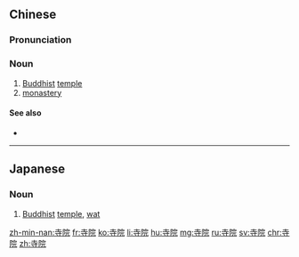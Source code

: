 ==Chinese==
{{zh-forms}}

===Pronunciation===
{{zh-pron
|m=sìyuàn
|c=zi6 jyun6-2
|mn=sī-īⁿ
|cat=n
}}

===Noun===
{{zh-noun}}

# [[Buddhist]] [[temple]]
# [[monastery]]

====See also====
* {{zh-l|修道院}}

----

==Japanese==
{{ja-kanjitab|じ|いん|yomi=o}}

===Noun===
{{ja-noun|じ.いん}}

# [[Buddhist]] [[temple]], [[wat]]

[[zh-min-nan:寺院]]
[[fr:寺院]]
[[ko:寺院]]
[[li:寺院]]
[[hu:寺院]]
[[mg:寺院]]
[[ru:寺院]]
[[sv:寺院]]
[[chr:寺院]]
[[zh:寺院]]